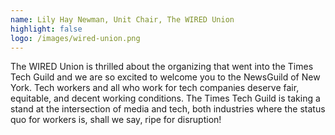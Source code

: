 ```yaml
---
name: Lily Hay Newman, Unit Chair, The WIRED Union
highlight: false
logo: /images/wired-union.png
---
```

The WIRED Union is thrilled about the organizing that went into the Times Tech Guild and we are so excited to welcome you to the NewsGuild of New York. Tech workers and all who work for tech companies deserve fair, equitable, and decent working conditions. The Times Tech Guild is taking a stand at the intersection of media and tech,  both industries where the status quo for workers is, shall we say, ripe for disruption!